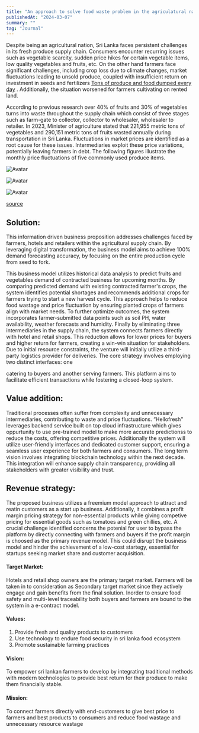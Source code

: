 ```yaml
---
title: "An approach to solve food waste problem in the agriculatural nation sri lanka"
publishedAt: "2024-03-07"
summary: ""
tag: "Journal"
---
```


Despite being an agricultural nation, Sri Lanka faces persistent challenges in its fresh produce
supply chain. Consumers encounter recurring issues such as vegetable scarcity, sudden price
hikes for certain vegetable items, low quality vegetables and fruits, etc.
On the other hand farmers face significant challenges, including crop loss due to climate
changes, market fluctuations leading to unsold produce, coupled with insufficient return on
investment in seeds and fertilizers [Tons of produce and food dumped every day](https://www.sundaytimes.lk/230409/news/tons-of-produce-and-food-dumped-every-day-516721.html) . Additionally, the situation worsened for farmers
cultivating on rented land.

According to previous research over 40% of fruits and 30% of vegetables turns into
waste throughout the supply chain which consist of three stages such as farm-gate to collector,
collector to wholesaler, wholesaler to retailer. In 2023, Minister of
agriculture stated that 221,955 metric tons of vegetables and 290,151 metric tons of fruits
wasted annually during transportation in Sri Lanka. Fluctuations in market prices are
identified as a root cause for these issues. Intermediaries exploit these price variations,
potentially leaving farmers in debt. The following figures illustrate the monthly price
fluctuations of five commonly used produce items. 

![Avatar](/images/blog-post-1/figure1.png)

![Avatar](/images/blog-post-1/figure2.png)

![Avatar](/images/blog-post-1/figure3.png)

[source](http://www.statistics.gov.lk/DashBoard/Prices/)

## Solution:

This information driven business proposition addresses challenges faced by farmers,
hotels and retailers within the agricultural supply chain. By leveraging digital transformation,
the business model aims to achieve 100% demand forecasting accuracy, by focusing on the
entire production cycle from seed to fork.

This business model utilizes historical data analysis to predict fruits and vegetables
demand of contracted business for upcoming months. By comparing
predicted demand with existing contracted farmer's crops, the system identifies potential
shortages and recommends additional crops for farmers trying to start a new harvest cycle. This
approach helps to reduce food wastage and price fluctuation by ensuring planted crops of
farmers align with market needs.
To further optimize outcomes, the system incorporates farmer-submitted data points
such as soil PH, water availability, weather forecasts and humidity.
Finally by eliminating three intermediaries in the supply chain, the system connects
farmers directly with hotel and retail shops. This reduction allows for lower prices for buyers
and higher return for farmers, creating a win-win situation for stakeholders.
Due to initial resource constraints, the venture will initially utilize a third-party logistics
provider for deliveries. The core strategy involves employing two distinct interfaces: one

catering to buyers and another serving farmers. This platform aims to facilitate efficient
transactions while fostering a closed-loop system.

## Value addition:

Traditional processes often suffer from complexity and unnecessary intermediaries,
contributing to waste and price fluctuations. “Hellofresh" leverages backend service built on top cloud infrastructure which gives oppurtunity to use pre-trained model to make more accurate predictionss to reduce the costs, offering competitive prices.
Additionally the system will utilize user-friendly interfaces and dedicated customer
support, ensuring a seamless user experience for both farmers and
consumers.
The long term vision involves integrating blockchain technology within the next
decade. This integration will enhance supply chain transparency, providing all stakeholders
with greater visibility and trust.

## Revenue strategy:

The proposed business utilizes a freemium model approach to attract and reatin
customers as a start up business. Additionally, it combines a profit margin
pricing strategy for non-essential products while giving competive pricing for essential goods
such as tomatoes and green chillies, etc.
A crucial challenge identified concerns the potenial for user to bypass the platform by
directly connecting with farmers and buyers if the profit margin is choosed as the primary
revenue model. This could disrupt the business model and
hinder the achievement of a low-cost startegy, essential for startups seeking market share and
customer acquisition.

#### Target Market:

Hotels and retail shop owners are the primary target market. Farmers will be taken in
to consideration as Secondary target market since they actively engage and gain benefits from
the final solution. Inorder to ensure food safety and multi-level traceability both
buyers and farmers are bound to the system in a e-contract model.

#### Values: 

1. Provide fresh and quality products to customers
2. Use technology to endure food security in sri lanka food ecosystem
3. Promote sustainable farming practices

#### Vision:

To empower sri lankan farmers to develop by integrating traditional methods with modern
technologies to provide best return for their produce to make them financially stable.

#### Mission:
To connect farmers directly with end-customers to give best price to farmers and best products
to consumers and reduce food wastage and unnecessary resource wastage
